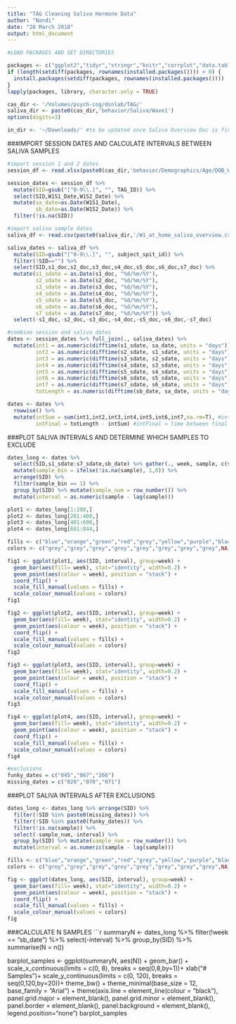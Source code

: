 ```yaml
---
title: "TAG Cleaning Saliva Hormone Data"
author: "Nandi"
date: "28 March 2018"
output: html_document
---
```


```r
#LOAD PACKAGES AND SET DIRECTORIES

packages <- c("ggplot2","tidyr","stringr","knitr","corrplot","data.table","readxl","gridExtra","dplyr", "psych","kableExtra","lavaan","xlsx")
if (length(setdiff(packages, rownames(installed.packages()))) > 0) {
  install.packages(setdiff(packages, rownames(installed.packages())))  
}
lapply(packages, library, character.only = TRUE)

cas_dir <- '/Volumes/psych-cog/dsnlab/TAG/'
saliva_dir <- paste0(cas_dir,'behavior/Saliva/Wave1')
options(digits=3)

in_dir <- '~/Downloads/' #to be updated once Saliva Overview Doc is finished.
```

###IMPORT SESSION DATES AND CALCULATE INTERVALS BETWEEN SALIVA SAMPLES
```r
#import session 1 and 2 dates
session_df <- read.xlsx(paste0(cas_dir,'behavior/Demographics/Age/DOB_W1W2_SessionDates.xlsx'),1)

session_dates <- session_df %>% 
  mutate(SID=gsub("[^0-9\\.]", "", TAG_ID)) %>%
  select(SID,W1S1_Date,W1S2_Date) %>%
  mutate(sa_date=as.Date(W1S1_Date),
         sb_date=as.Date(W1S2_Date)) %>%
  filter(!is.na(SID))

#import saliva sample dates
saliva_df <- read.csv(paste0(saliva_dir,'/W1_at_home_saliva_overview.csv'))

saliva_dates <- saliva_df %>% 
  mutate(SID=gsub("[^0-9\\.]", "", subject_spit_id)) %>%
  filter(!SID=="") %>%
  select(SID,s1_doc,s2_doc,s3_doc,s4_doc,s5_doc,s6_doc,s7_doc) %>%
  mutate(s1_sdate = as.Date(s1_doc, "%d/%m/%Y"),
         s2_sdate = as.Date(s2_doc, "%d/%m/%Y"),
         s3_sdate = as.Date(s3_doc, "%d/%m/%Y"),
         s4_sdate = as.Date(s4_doc, "%d/%m/%Y"),
         s5_sdate = as.Date(s5_doc, "%d/%m/%Y"),
         s6_sdate = as.Date(s6_doc, "%d/%m/%Y"),
         s7_sdate = as.Date(s7_doc, "%d/%m/%Y")) %>%
  select(-s1_doc,-s2_doc,-s3_doc,-s4_doc,-s5_doc,-s6_doc,-s7_doc)

#combine session and saliva dates
dates <- session_dates %>% full_join(., saliva_dates) %>%
  mutate(int1 = as.numeric(difftime(s1_sdate, sa_date, units = "days")),
         int2 = as.numeric(difftime(s2_sdate, s1_sdate, units = "days")),
         int3 = as.numeric(difftime(s3_sdate, s2_sdate, units = "days")),
         int4 = as.numeric(difftime(s4_sdate, s3_sdate, units = "days")),
         int5 = as.numeric(difftime(s5_sdate, s4_sdate, units = "days")),
         int6 = as.numeric(difftime(s6_sdate, s5_sdate, units = "days")),
         int7 = as.numeric(difftime(s7_sdate, s6_sdate, units = "days")),
         totLength = as.numeric(difftime(sb_date, sa_date, units = "days"))) #totLength = time between session 1 and 2

dates <- dates %>% 
  rowwise() %>% 
  mutate(intSum = sum(int1,int2,int3,int4,int5,int6,int7,na.rm=T), #intSum = time between session 1 and final sample
         intFinal = totLength - intSum) #intFinal = time between final sample and session 2.
```

###PLOT SALIVA INTERVALS AND DETERMINE WHICH SAMPLES TO EXCLUDE
```r
dates_long <- dates %>% 
  select(SID,s1_sdate:s7_sdate,sb_date) %>% gather(., week, sample, c(s1_sdate,s2_sdate,s3_sdate,s4_sdate,s5_sdate,s6_sdate,s7_sdate,sb_date), factor_key=TRUE) %>%
  mutate(sample_bin = ifelse(!is.na(sample), 1,0)) %>%
  arrange(SID) %>%
  filter(sample_bin == 1) %>%
  group_by(SID) %>% mutate(sample_num = row_number()) %>%
  mutate(interval = as.numeric(sample - lag(sample)))

plot1 <- dates_long[1:200,]
plot2 <- dates_long[201:400,]
plot3 <- dates_long[401:600,]
plot4 <- dates_long[601:844,]

fills <- c("blue","orange","green","red","grey","yellow","purple","black")
colors <- c("grey","grey","grey","grey","grey","grey","grey","grey",NA)

fig1 <- ggplot(plot1, aes(SID, interval), group=week) +
  geom_bar(aes(fill= week), stat="identity", width=0.2) +
  geom_point(aes(colour = week), position = "stack") +
  coord_flip() +
  scale_fill_manual(values = fills) + 
  scale_colour_manual(values = colors)
fig1

fig2 <- ggplot(plot2, aes(SID, interval), group=week) +
  geom_bar(aes(fill= week), stat="identity", width=0.2) +
  geom_point(aes(colour = week), position = "stack") +
  coord_flip() +
  scale_fill_manual(values = fills) + 
  scale_colour_manual(values = colors)
fig2

fig3 <- ggplot(plot3, aes(SID, interval), group=week) +
  geom_bar(aes(fill= week), stat="identity", width=0.2) +
  geom_point(aes(colour = week), position = "stack") +
  coord_flip() +
  scale_fill_manual(values = fills) + 
  scale_colour_manual(values = colors)
fig3

fig4 <- ggplot(plot4, aes(SID, interval), group=week) +
  geom_bar(aes(fill= week), stat="identity", width=0.2) +
  geom_point(aes(colour = week), position = "stack") +
  coord_flip() +
  scale_fill_manual(values = fills) + 
  scale_colour_manual(values = colors)
fig4

#exclusions
funky_dates = c("045","067","266")
missing_dates = c("028","070","071")
```

###PLOT SALIVA INTERVALS AFTER EXCLUSIONS
```r
dates_long <- dates_long %>% arrange(SID) %>% 
  filter(!SID %in% paste0(missing_dates)) %>% 
  filter(!SID %in% paste0(funky_dates)) %>%
  filter(!is.na(sample)) %>%
  select(-sample_num,-interval) %>%
  group_by(SID) %>% mutate(sample_num = row_number()) %>%
  mutate(interval = as.numeric(sample - lag(sample)))

fills <- c("blue","orange","green","red","grey","yellow","purple","black")
colors <- c("grey","grey","grey","grey","grey","grey","grey","grey",NA)

fig <- ggplot(dates_long, aes(SID, interval), group=week) +
  geom_bar(aes(fill= week), stat="identity", width=0.2) +
  geom_point(aes(colour = week), position = "stack") +
  coord_flip() +
  scale_fill_manual(values = fills) + 
  scale_colour_manual(values = colors)
fig
```

###CALCULATE N SAMPLES
```r
summaryN <- dates_long %>% 
  filter(!week == "sb_date") %>%
  select(-interval) %>% group_by(SID) %>%
  summarise(N = n())

barplot_samples <- ggplot(summaryN, aes(N)) +
    geom_bar() + 
    scale_x_continuous(limits = c(0, 8), breaks = seq(0,8,by=1))+
    xlab("# Samples")+
    scale_y_continuous(limits = c(0, 120), breaks = seq(0,120,by=20))+
    theme_bw() +
    theme_minimal(base_size = 12, base_family = "Arial") +
    theme(axis.line = element_line(colour = "black"),
          panel.grid.major = element_blank(),
          panel.grid.minor = element_blank(),
          panel.border = element_blank(),
          panel.background = element_blank(),
          legend.position="none")
barplot_samples
